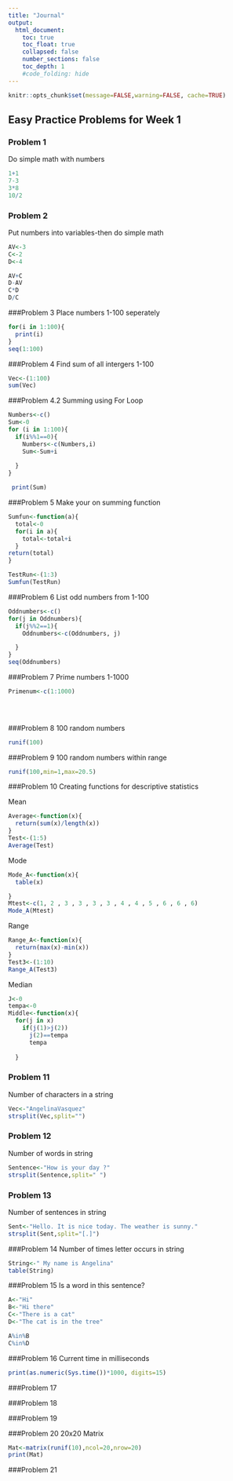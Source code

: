 ```yaml
---
title: "Journal"
output:
  html_document:
    toc: true
    toc_float: true
    collapsed: false
    number_sections: false
    toc_depth: 1
    #code_folding: hide
---
```


```r
knitr::opts_chunk$set(message=FALSE,warning=FALSE, cache=TRUE)
```
## Easy Practice Problems for Week 1
### Problem 1
Do simple math with numbers
```r

1+1
7-3
3*8
10/2

```
### Problem 2
Put numbers into variables-then do simple math
```r
AV<-3
C<-2
D<-4

AV+C
D-AV
C*D
D/C
```
###Problem 3
Place numbers 1-100 seperately 
```r
for(i in 1:100){
  print(i)
}
seq(1:100)
```
###Problem 4
Find sum of all intergers 1-100
```r
Vec<-(1:100)
sum(Vec)

```
###Problem 4.2
Summing using For Loop
```r
Numbers<-c()
Sum<-0
for (i in 1:100){
  if(i%%1==0){
    Numbers<-c(Numbers,i)
    Sum<-Sum+i
    
  }
}

 print(Sum) 
```
###Problem 5
Make your on summing function
```r
Sumfun<-function(a){
  total<-0
  for(i in a){
    total<-total+i
  }
return(total)
}

TestRun<-(1:3)
Sumfun(TestRun)

```
###Problem 6
List odd numbers from 1-100
```r
Oddnumbers<-c()
for(j in Oddnumbers){
  if(j%%2==1){
    Oddnumbers<-c(Oddnumbers, j)

  }
}
seq(Oddnumbers)
```
###Problem 7
Prime numbers 1-1000
```r
Primenum<-c(1:1000)

  
  
```

###Problem 8
100 random numbers
```r
runif(100)
```
###Problem 9
100 random numbers within range
```r
runif(100,min=1,max=20.5)
```
###Problem 10
Creating functions for descriptive statistics

Mean
```r
Average<-function(x){
  return(sum(x)/length(x))
}
Test<-(1:5)
Average(Test)
```
Mode
```r
Mode_A<-function(x){
  table(x)

}
Mtest<-c(1, 2 , 3 , 3 , 3 , 3 , 4 , 4 , 5 , 6 , 6 , 6)
Mode_A(Mtest)
```

Range
```r
Range_A<-function(x){
  return(max(x)-min(x))
}
Test3<-(1:10)
Range_A(Test3)
```
Median
```r
J<-0
tempa<-0
Middle<-function(x){
  for(j in x)
    if(j(1)>j(2))
      j(2)==tempa
      tempa
    
  }
```

### Problem 11
Number of characters in a string
```r
Vec<-"AngelinaVasquez"
strsplit(Vec,split="")
```
### Problem 12
Number of words in string
```r
Sentence<-"How is your day ?"
strsplit(Sentence,split=" ")
```
### Problem 13
Number of sentences in string
```r
Sent<-"Hello. It is nice today. The weather is sunny."
strsplit(Sent,split="[.]")

```
###Problem 14
Number of times letter occurs in string
```r
String<-" My name is Angelina"
table(String)
```
###Problem 15
Is a word in this sentence?
```r
A<-"Hi"
B<-"Hi there"
C<-"There is a cat"
D<-"The cat is in the tree"

A%in%B
C%in%D
```
###Problem 16
Current time in milliseconds
```r
print(as.numeric(Sys.time())*1000, digits=15)
```


###Problem 17

###Problem 18

###Problem 19

###Problem 20
20x20 Matrix
```r
Mat<-matrix(runif(10),ncol=20,nrow=20)
print(Mat)
```

###Problem 21

